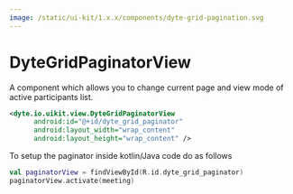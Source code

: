```yaml
---
image: /static/ui-kit/1.x.x/components/dyte-grid-pagination.svg
---
```


# DyteGridPaginatorView

A component which allows you to change current page and view mode of active
participants list.

```xml
<dyte.io.uikit.view.DyteGridPaginatorView
      android:id="@+id/dyte_grid_paginator"
      android:layout_width="wrap_content"
      android:layout_height="wrap_content" />
```

To setup the paginator inside kotlin/Java code do as follows
```kotlin
val paginatorView = findViewById(R.id.dyte_grid_paginator)
paginatorView.activate(meeting)  
```
